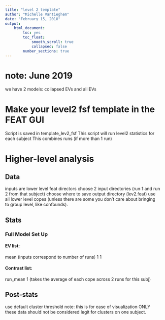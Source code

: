 ```yaml
---
title: "level 2 template"
author: "Michelle Vantieghem"
date: "February 15, 2018"
output:
    html_document:
        toc: yes
        toc_float:
            smooth_scroll: true
            collapsed: false
        number_sections: true
---
```


# note: June 2019
we have 2 models: collapsed EVs and all EVs


# Make your level2 fsf template in the FEAT GUI 
Script is saved in template_lev2_fsf 
This script will run level2 statistics for each subject
This combines runs (if more than 1 run)

# Higher-level analysis 
## Data
inputs are lower level feat directors
choose 2 input directories (run 1 and run 2 from that subject)
choose where to save output directory (lev2.feat)
use all lower level copes (unless there are some you don't care about bringing to group level, like confounds).

## Stats
### Full Model Set Up
#### EV list:
mean (inputs correspond to number of runs)
1
1

#### Contrast list:
run_mean 1 (takes the average of each cope across 2 runs for this subj)

## Post-stats 
use default cluster threshold
note: this is for ease of visualization ONLY
these data should not be considered legit for clusters on one subject.
